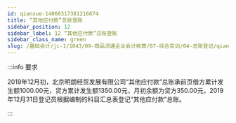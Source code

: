 ```yaml
---
id: qianxue-14060317381216674
title: “其他应付款”总账登账
sidebar_position: 12
sidebar_label: 12 “其他应付款”总账登账
sidebar_class_name: green
slug: /基础会计/jc-1/1043/09-商品流通企业会计核算/07-综合实训/04-总账登记/qianxue-14060316483427032/qianxue-14060317381216674/“其他应付款”总账登账
---
```


:::info 要求

2019年12月初，北京明朗经贸发展有限公司“其他应付款”总账承前页借方累计发生额1000.00元，贷方累计发生额1350.00元，月初余额为贷方350.00元，2019年12月31日登记员根据编制的科目汇总表登记“其他应付款”总账。

:::
